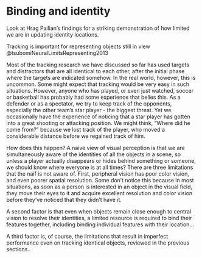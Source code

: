 # Binding and identity

Look at Hrag Pailian's findings for a striking demonstration of how limited we are in updating identity locations.

Tracking is important for representing objects still in view @tsubomiNeuralLimitsRepresenting2013

Most of the tracking research we have discussed so far has used targets and distractors that are all identical to each other, after the initial phase where the targets are indicated somehow. In the real world, however, this is uncommon. Some might expect that tracking would be very easy in such situations. However, anyone who has played, or even just watched, soccer or basketball has probably had some experience that belies this. As a defender or as a spectator, we try to keep track of the opponents, especially the other team's star player - the biggest threat. Yet we occasionally have the experience of noticing that a star player has gotten into a great shooting or attacking position. We might think, "Where did he come from?" because we lost track of the player, who moved a considerable distance before we regained track of him.

How does this happen? A naive view of visual perception is that we are simultaneously aware of the identities of all the objects in a scene, so unless a player actually disappears or hides behind something or someone, we should know where everyone is at all times? There are three limitations that the naif is not aware of. First, peripheral vision has poor color vision, and even poorer spatial resolution. Some don't notice this because in most situations, as soon as a person is interested in an object in the visual field, they move their eyes to it and acquire excellent resolution and color vision before they've noticed that they didn't have it. 

A second factor is that even when objects remain close enough to central vision to resolve their identities, a limited resource is required to bind their features together, including binding individual features with their location... 

A third factor is, of course, the limitations that result in imperfect performance even on tracking identical objects, reviewed in the previous sections..

<!--  Thus, even if one would like to know where Stephen Curry is on the court at all times, one certainly can't  -->

<!-- ## Configurations and 

Most models of tracking have assumed that people track only the targets, and track them without reference to the positions of any other objects. We know from other areas of research, however, that people rapidly extract that spatial layout or configuration of the objects in a scene. Some research has indicated that configural information is also used for tracking.


Because binding seems to require sustained attention, it’s unlikely it’s bound when serial attention isn’t there. But you might have a memory index of what is there - I need help on this from VWM people!

Linares et al. ()
-->


